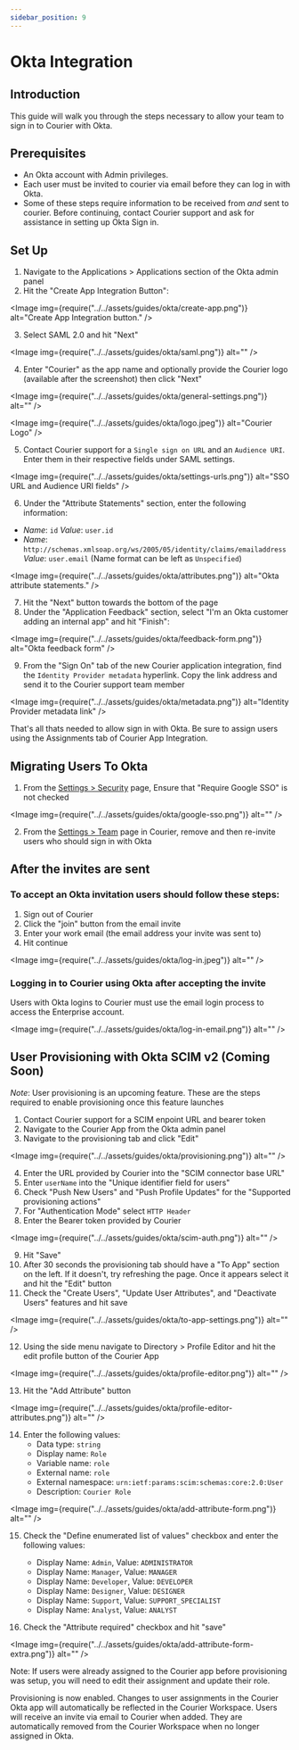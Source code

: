 ```yaml
---
sidebar_position: 9
---
```



# Okta Integration

## Introduction

This guide will walk you through the steps necessary to allow your team to sign in to Courier with Okta.

## Prerequisites

- An Okta account with Admin privileges.
- Each user must be invited to courier via email before they can log in with Okta.
- Some of these steps require information to be received from _and_ sent to courier. Before continuing, contact Courier support and ask for assistance in setting up Okta Sign in.

## Set Up

1. Navigate to the Applications > Applications section of the Okta admin panel
2. Hit the "Create App Integration Button":

<Image
  img={require("../../assets/guides/okta/create-app.png")}
  alt="Create App Integration button."
/>

3. Select SAML 2.0 and hit "Next"

<Image img={require("../../assets/guides/okta/saml.png")} alt="" />

4. Enter "Courier" as the app name and optionally provide the Courier logo (available after the screenshot) then click "Next"

<Image img={require("../../assets/guides/okta/general-settings.png")} alt="" />

<Image img={require("../../assets/guides/okta/logo.jpeg")} alt="Courier Logo" />

5. Contact Courier support for a `Single sign on URL` and an `Audience URI`. Enter them in their respective fields under SAML settings.

<Image
  img={require("../../assets/guides/okta/settings-urls.png")}
  alt="SSO URL and Audience URI fields"
/>

6. Under the "Attribute Statements" section, enter the following information:

- _Name_: `id` _Value_: `user.id`
- _Name_: `http://schemas.xmlsoap.org/ws/2005/05/identity/claims/emailaddress` _Value_: `user.email`
  (Name format can be left as `Unspecified`)

<Image img={require("../../assets/guides/okta/attributes.png")} alt="Okta attribute statements." />

7. Hit the "Next" button towards the bottom of the page
8. Under the "Application Feedback" section, select "I'm an Okta customer adding an internal app" and hit "Finish":

<Image img={require("../../assets/guides/okta/feedback-form.png")} alt="Okta feedback form" />

9. From the "Sign On" tab of the new Courier application integration, find the `Identity Provider metadata` hyperlink. Copy the link address and send it to the Courier support team member

<Image
  img={require("../../assets/guides/okta/metadata.png")}
  alt="Identity Provider metadata link"
/>

That's all thats needed to allow sign in with Okta. Be sure to assign users using the Assignments tab of Courier App Integration.

## Migrating Users To Okta

1. From the [Settings > Security](https://app.courier.com/settings/security) page, Ensure that "Require Google SSO" is not checked

<Image img={require("../../assets/guides/okta/google-sso.png")} alt="" />

2. From the [Settings > Team](https://app.courier.com/settings/team) page in Courier, remove and then re-invite users who should sign in with Okta

## After the invites are sent

### To accept an Okta invitation users should follow these steps:

1. Sign out of Courier
2. Click the "join" button from the email invite
3. Enter your work email (the email address your invite was sent to)
4. Hit continue

<Image img={require("../../assets/guides/okta/log-in.jpeg")} alt="" />

### Logging in to Courier using Okta after accepting the invite

Users with Okta logins to Courier must use the email login process to access the Enterprise account.

<Image img={require("../../assets/guides/okta/log-in-email.png")} alt="" />

## User Provisioning with Okta SCIM v2 (Coming Soon)

_Note_: User provisioning is an upcoming feature. These are the steps required to enable provisioning once this feature launches

1. Contact Courier support for a SCIM enpoint URL and bearer token
2. Navigate to the Courier App from the Okta admin panel
3. Navigate to the provisioning tab and click "Edit"

<Image img={require("../../assets/guides/okta/provisioning.png")} alt="" />

4. Enter the URL provided by Courier into the "SCIM connector base URL"
5. Enter `userName` into the "Unique identifier field for users"
6. Check "Push New Users" and "Push Profile Updates" for the "Supported provisioning actions"
7. For "Authentication Mode" select `HTTP Header`
8. Enter the Bearer token provided by Courier

<Image img={require("../../assets/guides/okta/scim-auth.png")} alt="" />

9. Hit "Save"
10. After 30 seconds the provisioning tab should have a "To App" section on the left. If it doesn't, try refreshing the page. Once it appears select it and hit the "Edit" button
11. Check the "Create Users", "Update User Attributes", and "Deactivate Users" features and hit save

<Image img={require("../../assets/guides/okta/to-app-settings.png")} alt="" />

12. Using the side menu navigate to Directory > Profile Editor and hit the edit profile button of the Courier App

<Image img={require("../../assets/guides/okta/profile-editor.png")} alt="" />

13. Hit the "Add Attribute" button

<Image img={require("../../assets/guides/okta/profile-editor-attributes.png")} alt="" />

14. Enter the following values:
    - Data type: `string`
    - Display name: `Role`
    - Variable name: `role`
    - External name: `role`
    - External namespace: `urn:ietf:params:scim:schemas:core:2.0:User`
    - Description: `Courier Role`

<Image img={require("../../assets/guides/okta/add-attribute-form.png")} alt="" />

15. Check the "Define enumerated list of values" checkbox and enter the following values:

    - Display Name: `Admin`, Value: `ADMINISTRATOR`
    - Display Name: `Manager`, Value: `MANAGER`
    - Display Name: `Developer`, Value: `DEVELOPER`
    - Display Name: `Designer`, Value: `DESIGNER`
    - Display Name: `Support`, Value: `SUPPORT_SPECIALIST`
    - Display Name: `Analyst`, Value: `ANALYST`

16. Check the "Attribute required" checkbox and hit "save"

<Image img={require("../../assets/guides/okta/add-attribute-form-extra.png")} alt="" />

Note: If users were already assigned to the Courier app before provisioning was setup, you will need to edit their assignment and update their role.

Provisioning is now enabled. Changes to user assignments in the Courier Okta app will automatically be reflected in the Courier Workspace. Users will receive an invite via email to Courier when added. They are automatically removed from the Courier Workspace when no longer assigned in Okta.
